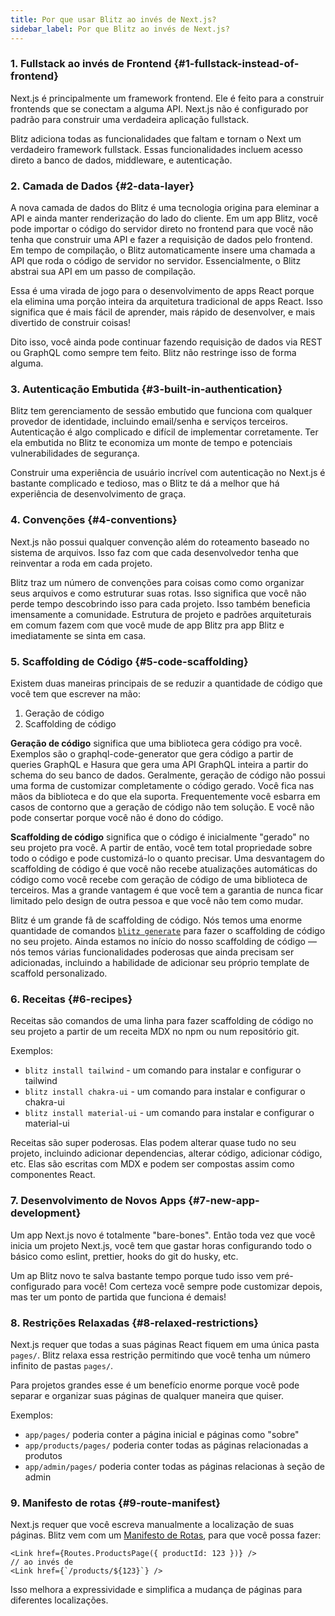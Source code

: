 ```yaml
---
title: Por que usar Blitz ao invés de Next.js?
sidebar_label: Por que Blitz ao invés de Next.js?
---
```


### 1. Fullstack ao invés de Frontend {#1-fullstack-instead-of-frontend}

Next.js é principalmente um framework frontend. Ele é feito para a
construir frontends que se conectam a alguma API. Next.js não é
configurado por padrão para construir uma verdadeira aplicação fullstack.

Blitz adiciona todas as funcionalidades que faltam e tornam o Next um
verdadeiro framework fullstack. Essas funcionalidades incluem acesso
direto a banco de dados, middleware, e autenticação.

### 2. Camada de Dados {#2-data-layer}

A nova camada de dados do Blitz é uma tecnologia origina para eleminar a
API e ainda manter renderização do lado do cliente. Em um app Blitz, você
pode importar o código do servidor direto no frontend para que você não
tenha que construir uma API e fazer a requisição de dados pelo frontend.
Em tempo de compilação, o Blitz automaticamente insere uma chamada a API
que roda o código de servidor no servidor. Essencialmente, o Blitz abstrai
sua API em um passo de compilação.

Essa é uma virada de jogo para o desenvolvimento de apps React porque ela
elimina uma porção inteira da arquitetura tradicional de apps React. Isso
significa que é mais fácil de aprender, mais rápido de desenvolver, e mais
divertido de construir coisas!

Dito isso, você ainda pode continuar fazendo requisição de dados via REST
ou GraphQL como sempre tem feito. Blitz não restringe isso de forma
alguma.

### 3. Autenticação Embutida {#3-built-in-authentication}

Blitz tem gerenciamento de sessão embutido que funciona com qualquer
provedor de identidade, incluindo email/senha e serviços terceiros.
Autenticação é algo complicado e difícil de implementar corretamente. Ter
ela embutida no Blitz te economiza um monte de tempo e potenciais
vulnerabilidades de segurança.

Construir uma experiência de usuário incrível com autenticação no Next.js
é bastante complicado e tedioso, mas o Blitz te dá a melhor que há
experiência de desenvolvimento de graça.

### 4. Convenções {#4-conventions}

Next.js não possui qualquer convenção além do roteamento baseado no
sistema de arquivos. Isso faz com que cada desenvolvedor tenha que
reinventar a roda em cada projeto.

Blitz traz um número de convenções para coisas como como organizar seus
arquivos e como estruturar suas rotas. Isso significa que você não perde
tempo descobrindo isso para cada projeto. Isso também beneficia
imensamente a comunidade. Estrutura de projeto e padrões arquiteturais em
comum fazem com que você mude de app Blitz pra app Blitz e imediatamente
se sinta em casa.

### 5. Scaffolding de Código {#5-code-scaffolding}

Existem duas maneiras principais de se reduzir a quantidade de código que
você tem que escrever na mão:

1. Geração de código
2. Scaffolding de código

**Geração de código** significa que uma biblioteca gera código pra você.
Exemplos são o graphql-code-generator que gera código a partir de queries
GraphQL e Hasura que gera uma API GraphQL inteira a partir do schema do
seu banco de dados. Geralmente, geração de código não possui uma forma de
customizar completamente o código gerado. Você fica nas mãos da biblioteca
e do que ela suporta. Frequentemente você esbarra em casos de contorno que
a geração de código não tem solução. E você não pode consertar porque você
não é dono do código.

**Scaffolding de código** significa que o código é inicialmente "gerado"
no seu projeto pra você. A partir de então, você tem total propriedade
sobre todo o código e pode customizá-lo o quanto precisar. Uma desvantagem
do scaffolding de código é que você não recebe atualizações automáticas do
código como você recebe com geração de código de uma biblioteca de
terceiros. Mas a grande vantagem é que você tem a garantia de nunca ficar
limitado pelo design de outra pessoa e que você não tem como mudar.

Blitz é um grande fã de scaffolding de código. Nós temos uma enorme
quantidade de comandos [`blitz generate`](./cli-generate) para fazer o
scaffolding de código no seu projeto. Ainda estamos no início do nosso
scaffolding de código — nós temos várias funcionalidades poderosas que
ainda precisam ser adicionadas, incluindo a habilidade de adicionar seu
próprio template de scaffold personalizado.

### 6. Receitas {#6-recipes}

Receitas são comandos de uma linha para fazer scaffolding de código no seu
projeto a partir de um receita MDX no npm ou num repositório git.

Exemplos:

- `blitz install tailwind` - um comando para instalar e configurar o
  tailwind
- `blitz install chakra-ui` - um comando para instalar e configurar o
  chakra-ui
- `blitz install material-ui` - um comando para instalar e configurar o
  material-ui

Receitas são super poderosas. Elas podem alterar quase tudo no seu
projeto, incluindo adicionar dependencias, alterar código, adicionar
código, etc. Elas são escritas com MDX e podem ser compostas assim como
componentes React.

### 7. Desenvolvimento de Novos Apps {#7-new-app-development}

Um app Next.js novo é totalmente "bare-bones". Então toda vez que você
inicia um projeto Next.js, você tem que gastar horas configurando todo o
básico como eslint, prettier, hooks do git do husky, etc.

Um ap Blitz novo te salva bastante tempo porque tudo isso vem
pré-configurado para você! Com certeza você sempre pode customizar depois,
mas ter um ponto de partida que funciona é demais!

### 8. Restrições Relaxadas {#8-relaxed-restrictions}

Next.js requer que todas a suas páginas React fiquem em uma única pasta
`pages/`. Blitz relaxa essa restrição permitindo que você tenha um número
infinito de pastas `pages/`.

Para projetos grandes esse é um benefício enorme porque você pode separar
e organizar suas páginas de qualquer maneira que quiser.

Exemplos:

- `app/pages/` poderia conter a página inicial e páginas como "sobre"
- `app/products/pages/` poderia conter todas as páginas relacionadas a
  produtos
- `app/admin/pages/` poderia conter todas as páginas relacionas à seção de
  admin

### 9. Manifesto de rotas {#9-route-manifest}

Next.js requer que você escreva manualmente a localização de suas páginas.
Blitz vem com um [Manifesto de Rotas](./route-manifest), para que você
possa fazer:

```tsx
<Link href={Routes.ProductsPage({ productId: 123 })} />
// ao invés de
<Link href={`/products/${123}`} />
```

Isso melhora a expressividade e simplifica a mudança de páginas para
diferentes localizações.
